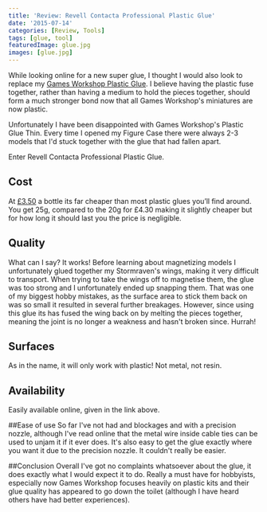 ```yaml
---
title: 'Review: Revell Contacta Professional Plastic Glue'
date: '2015-07-14'
categories: [Review, Tools]
tags: [glue, tool]
featuredImage: glue.jpg
images: [glue.jpg]
---
```


While looking online for a new super glue, I thought I would also look to replace my [Games Workshop Plastic Glue](http://www.games-workshop.com/en-GB/Plastic-Glue-Thin). I believe having the plastic fuse together, rather than having a medium to hold the pieces together, should form a much stronger bond now that all Games Workshop's miniatures are now plastic.

Unfortunately I have been disappointed with Games Workshop's Plastic Glue Thin. Every time I opened my Figure Case there were always 2-3 models that I'd stuck together with the glue that had fallen apart.

Enter Revell Contacta Professional Plastic Glue.

## Cost

At [£3.50](http://www.amazon.co.uk/Revell-39604-Contacta-Professional-Glue/dp/B000KJPUL0) a bottle its far cheaper than most plastic glues you’ll find around. You get 25g, compared to the 20g for £4.30 making it slightly cheaper but for how long it should last you the price is negligible.

## Quality

What can I say? It works! Before learning about magnetizing models I unfortunately glued together my Stormraven's wings, making it very difficult to transport. When trying to take the wings off to magnetise them, the glue was too strong and I unfortunately ended up snapping them. That was one of my biggest hobby mistakes, as the surface area to stick them back on was so small it resulted in several further breakages. However, since using this glue its has fused the wing back on by melting the pieces together, meaning the joint is no longer a weakness and hasn't broken since. Hurrah!

## Surfaces

As in the name, it will only work with plastic! Not metal, not resin.

## Availability

Easily available online, given in the link above.

##Ease of use
So far I've not had and blockages and with a precision nozzle, although I've read online that the metal wire inside cable ties can be used to unjam it if it ever does. It's also easy to get the glue exactly where you want it due to the precision nozzle. It couldn't really be easier.

##Conclusion
Overall I've got no complaints whatsoever about the glue, it does exactly what I would expect it to do. Really a must have for hobbyists, especially now Games Workshop focuses heavily on plastic kits and their glue quality has appeared to go down the toilet (although I have heard others have had better experiences).
